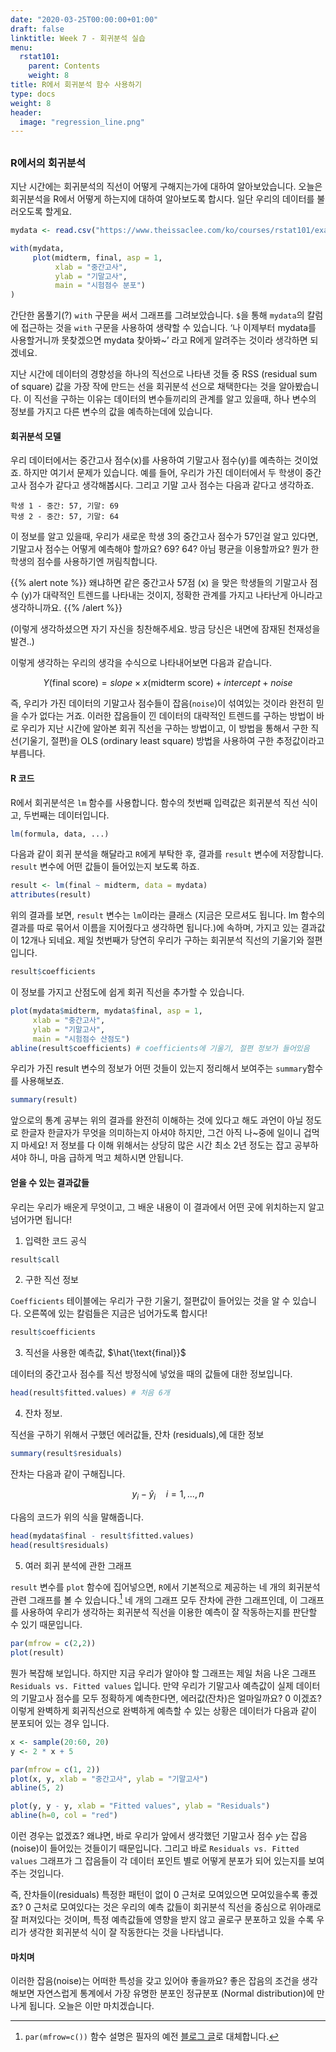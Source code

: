 ```yaml
---
date: "2020-03-25T00:00:00+01:00"
draft: false
linktitle: Week 7 - 회귀분석 실습
menu:
  rstat101:
    parent: Contents
    weight: 8
title: R에서 회귀분석 함수 사용하기
type: docs
weight: 8
header:
  image: "regression_line.png"
---
```


## 

### R에서의 회귀분석

지난 시간에는 회귀분석의 직선이 어떻게 구해지는가에 대하여 알아보았습니다. 오늘은 회귀분석을 R에서 어떻게 하는지에 대하여 알아보도록 합시다. 일단 우리의 데이터를 불러오도록 할게요.

```r
mydata <- read.csv("https://www.theissaclee.com/ko/courses/rstat101/examscore.csv", header = TRUE)

with(mydata,
     plot(midterm, final, asp = 1,
          xlab = "중간고사", 
          ylab = "기말고사",
          main = "시험점수 분포")
)
```

간단한 몸풀기(?) `with` 구문을 써서 그래프를 그려보았습니다. `$`을 통해 `mydata`의 칼럼에 접근하는 것을 `with` 구문을 사용하여 생략할 수 있습니다. '나 이제부터 mydata를 사용할거니까 못찾겠으면 mydata 찾아봐~' 라고 R에게 알려주는 것이라 생각하면 되겠네요.

지난 시간에 데이터의 경향성을 하나의 직선으로 나타낸 것들 중 RSS (residual sum of square) 값을 가장 작에 만드는 선을 회귀분석 선으로 채택한다는 것을 알아봤습니다. 이 직선을 구하는 이유는 데이터의 변수들끼리의 관계를 알고 있을때, 하나 변수의 정보를 가지고 다른 변수의 값을 예측하는데에 있습니다.

#### 회귀분석 모델

우리 데이터에서는 중간고사 점수(x)를 사용하여 기말고사 점수(y)를 예측하는 것이었죠. 하지만 여기서 문제가 있습니다. 예를 들어, 우리가 가진 데이터에서 두 학생이 중간 고사 점수가 같다고 생각해봅시다. 그리고 기말 고사 점수는 다음과 같다고 생각하죠.

    학생 1 - 중간: 57, 기말: 69  
    학생 2 - 중간: 57, 기말: 64  

이 정보를 알고 있을때, 우리가 새로운 학생 3의 중간고사 점수가 57인걸 알고 있다면, 기말고사 점수는 어떻게 예측해야 할까요? 69? 64? 아님 평균을 이용할까요? 뭔가 한 학생의 점수를 사용하기엔 꺼림칙합니다. 

{{% alert note %}}
    왜냐하면 같은 중간고사 57점 (x) 을 맞은 학생들의 기말고사 점수 (y)가 대략적인 트렌드를 나타내는 것이지, 정확한 관계를 가지고 나타난게 아니라고 생각하니까요.
{{% /alert %}}

(이렇게 생각하셨으면 자기 자신을 칭찬해주세요. 방금 당신은 내면에 잠재된 천재성을 발견..)

이렇게 생각하는 우리의 생각을 수식으로 나타내어보면 다음과 같습니다.

$$
Y (\text{final score})= slope \times x (\text{midterm score}) + intercept + noise 
$$

즉, 우리가 가진 데이터의 기말고사 점수들이 잡음(`noise`)이 섞여있는 것이라 완전히 믿을 수가 없다는 거죠. 이러한 잡음들이 낀 데이터의 대략적인 트렌드를 구하는 방법이 바로 우리가 지난 시간에 알아본 회귀 직선을 구하는 방법이고, 이 방법을 통해서 구한 직선(기울기, 절편)을 OLS (ordinary least square) 방법을 사용하여 구한 추정값이라고 부릅니다.

#### R 코드

R에서 회귀분석은 `lm` 함수를 사용합니다. 함수의 첫번째 입력값은 회귀분석 직선 식이고, 두번째는 데이터입니다.

```r
lm(formula, data, ...)
```

다음과 같이 회귀 분석을 해달라고 `R`에게 부탁한 후, 결과를 `result` 변수에 저장합니다. `result` 변수에 어떤 값들이 들어있는지 보도록 하죠.

```r
result <- lm(final ~ midterm, data = mydata)
attributes(result)
```

위의 결과를 보면, `result` 변수는 `lm`이라는 클래스 (지금은 모르셔도 됩니다. lm 함수의 결과를 따로 묶어서 이름을 지어줬다고 생각하면 됩니다.)에 속하며, 가지고 있는 결과값이 12개나 되네요. 제일 첫번째가 당연히 우리가 구하는 회귀분석 직선의 기울기와 절편입니다.

```r
result$coefficients
```

이 정보를 가지고 산점도에 쉽게 회귀 직선을 추가할 수 있습니다.

```r
plot(mydata$midterm, mydata$final, asp = 1,
     xlab = "중간고사", 
     ylab = "기말고사",
     main = "시험점수 산점도")
abline(result$coefficients) # coefficients에 기울기, 절편 정보가 들어있음
```

우리가 가진 result 변수의 정보가 어떤 것들이 있는지 정리해서 보여주는 `summary`함수를 사용해보죠.

```r
summary(result)
```

앞으로의 통계 공부는 위의 결과를 완전히 이해하는 것에 있다고 해도 과언이 아닐 정도로 한글자 한글자가 무엇을 의미하는지 아셔야 하지만, 그건 아직 나~중에 일이니 겁먹지 마세요! 저 정보를 다 이해 위해서는 상당히 많은 시간 최소 2년 정도는 잡고 공부하셔야 하니, 마음 급하게 먹고 체하시면 안됩니다. 

#### 얻을 수 있는 결과값들

우리는 우리가 배운게 무엇이고, 그 배운 내용이 이 결과에서 어떤 곳에 위치하는지 알고 넘어가면 됩니다!

1. 입력한 코드 공식

```r
result$call
```

2. 구한 직선 정보

`Coefficients` 테이블에는 우리가 구한 기울기, 절편값이 들어있는 것을 알 수 있습니다. 오른쪽에 있는 칼럼들은 지금은 넘어가도록 합시다!

```r
result$coefficients
```

3. 직선을 사용한 예측값, $\hat{\text{final}}$

데이터의 중간고사 점수를 직선 방정식에 넣었을 때의 값들에 대한 정보입니다. 

```r
head(result$fitted.values) # 처음 6개
```

4. 잔차 정보. 

직선을 구하기 위해서 구했던 에러값들, 잔차 (residuals),에 대한 정보

```r
summary(result$residuals)
```

잔차는 다음과 같이 구해집니다.

$$
y_i - \hat{y}_i \quad i=1,...,n
$$

다음의 코드가 위의 식을 말해줍니다.

```r
head(mydata$final - result$fitted.values)
head(result$residuals)
```

5. 여러 회귀 분석에 관한 그래프

`result` 변수를 `plot` 함수에 집어넣으면, `R`에서 기본적으로 제공하는 네 개의 회귀분석 관련 그래프를 볼 수 있습니다.^[`par(mfrow=c())` 함수 설명은 필자의 예전 [블로그 글](https://issactoast.com/57)로 대체합니다.] 네 개의 그래프 모두 잔차에 관한 그래프인데, 이 그래프를 사용하여 우리가 생각하는 회귀분석 직선을 이용한 예측이 잘 작동하는지를 판단할 수 있기 때문입니다.

```r
par(mfrow = c(2,2))
plot(result)
```

뭔가 복잡해 보입니다. 하지만 지금 우리가 알아야 할 그래프는 제일 처음 나온 그래프 `Residuals vs. Fitted values` 입니다. 만약 우리가 기말고사 예측값이 실제 데이터의 기말고사 점수를 모두 정확하게 예측한다면, 에러값(잔차)은 얼마일까요? 0 이겠죠? 이렇게 완벽하게 회귀직선으로 완벽하게 예측할 수 있는 상황은 데이터가 다음과 같이 분포되어 있는 경우 입니다.

```r

x <- sample(20:60, 20)
y <- 2 * x + 5

par(mfrow = c(1, 2))
plot(x, y, xlab = "중간고사", ylab = "기말고사")
abline(5, 2)

plot(y, y - y, xlab = "Fitted values", ylab = "Residuals")
abline(h=0, col = "red")
```

이런 경우는 없겠죠? 왜냐면, 바로 우리가 앞에서 생각했던 기말고사 점수 $y$는 잡음 (noise)이 들어있는 것들이기 때문입니다. 그리고 바로 `Residuals vs. Fitted values` 그래프가 그 잡음들이 각 데이터 포인트 별로 어떻게 분포가 되어 있는지를 보여주는 것입니다.

즉, 잔차들이(residuals) 특정한 패턴이 없이 0 근처로 모여있으면 모여있을수록 좋겠죠? 0 근처로 모여있다는 것은 우리의 예측 값들이 회귀분석 직선을 중심으로 위아래로 잘 퍼져있다는 것이며, 특정 예측값들에 영향을 받지 않고 골로구 분포하고 있을 수록 우리가 생각한 회귀분석 식이 잘 작동한다는 것을 나타냅니다.

#### 마치며

이러한 잡음(noise)는 어떠한 특성을 갖고 있어야 좋을까요? 좋은 잡음의 조건을 생각해보면 자연스럽게 통계에서 가장 유명한 분포인 정규분포 (Normal distribution)에 만나게 됩니다. 오늘은 이만 마치겠습니다.
